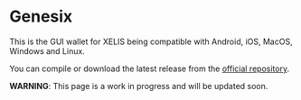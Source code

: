 # Genesix

This is the GUI wallet for XELIS being compatible with Android, iOS, MacOS, Windows and Linux.

You can compile or download the latest release from the [official repository](https://github.com/xelis-project/xelis-genesix-wallet).

**WARNING**: This page is a work in progress and will be updated soon.